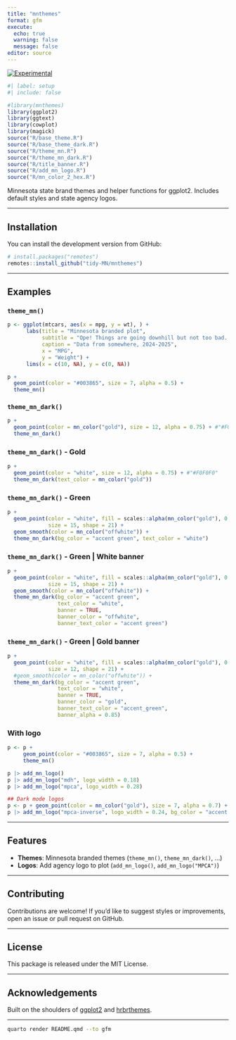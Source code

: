 ```yaml
---
title: "mnthemes"
format: gfm
execute: 
  echo: true
  warning: false
  message: false
editor: source
---
```


[![Experimental](https://img.shields.io/badge/lifecycle-experimental-orange.svg)](https://lifecycle.r-lib.org/articles/stages.html#experimental)


```r
#| label: setup
#| include: false

#library(mnthemes)
library(ggplot2)
library(ggtext)
library(cowplot)
library(magick)
source("R/base_theme.R")
source("R/base_theme_dark.R")
source("R/theme_mn.R")
source("R/theme_mn_dark.R")
source("R/title_banner.R")
source("R/add_mn_logo.R")
source("R/mn_color_2_hex.R")
```


Minnesota state brand themes and helper functions for ggplot2. Includes default styles and state agency logos.


---

## Installation

You can install the development version from GitHub:

```r
# install.packages("remotes")
remotes::install_github("tidy-MN/mnthemes")
```

---

## Examples

### `theme_mn()`
```r
p <- ggplot(mtcars, aes(x = mpg, y = wt), ) + 
      labs(title = "Minnesota branded plot",
           subtitle = "Ope! Things are going downhill but not too bad. Overall could be worse.",
           caption = "Data from somewhere, 2024-2025",
           x = "MPG",
           y = "Weight") +
      lims(x = c(10, NA), y = c(0, NA)) 

p + 
  geom_point(color = "#003865", size = 7, alpha = 0.5) +
  theme_mn()
```

### `theme_mn_dark()`
```r
p + 
  geom_point(color = mn_color("gold"), size = 12, alpha = 0.75) + #"#F0F0F0"
  theme_mn_dark()
```


### `theme_mn_dark()` - Gold
```r
p + 
  geom_point(color = "white", size = 12, alpha = 0.75) + #"#F0F0F0"
  theme_mn_dark(text_color = mn_color("gold"))
```


### `theme_mn_dark()` - Green
```r
p + 
  geom_point(color = "white", fill = scales::alpha(mn_color("gold"), 0.75),
             size = 15, shape = 21) + 
  geom_smooth(color = mn_color("offwhite")) +
  theme_mn_dark(bg_color = "accent green", text_color = "white")
```


### `theme_mn_dark()` - Green | White banner
```r
p + 
  geom_point(color = "white", fill = scales::alpha(mn_color("gold"), 0.75),
             size = 15, shape = 21) + 
  geom_smooth(color = mn_color("offwhite")) +
  theme_mn_dark(bg_color = "accent green", 
                text_color = "white",
                banner = TRUE,
                banner_color = "offwhite",
                banner_text_color = "accent green")
```


### `theme_mn_dark()` - Green | Gold banner
```r
p + 
  geom_point(color = "white", fill = scales::alpha(mn_color("gold"), 0.75),
             size = 12, shape = 21) + 
  #geom_smooth(color = mn_color("offwhite")) +
  theme_mn_dark(bg_color = "accent green", 
                text_color = "white",
                banner = TRUE,
                banner_color = "gold",
                banner_text_color = "accent_green",
                banner_alpha = 0.85)
```

### With logo
```r
p <- p + 
     geom_point(color = "#003865", size = 7, alpha = 0.5) +
     theme_mn() 

p |> add_mn_logo()
p |> add_mn_logo("mdh", logo_width = 0.18)
p |> add_mn_logo("mpca", logo_width = 0.28)

## Dark mode logos
p <- p + geom_point(color = mn_color("gold"), size = 7, alpha = 0.7) + theme_mn_dark(bg_color = "accent green", text_color = "white")
p |> add_mn_logo("mpca-inverse", logo_width = 0.24, bg_color = "accent green")
```


---

## Features

- **Themes**: Minnesota branded themes (`theme_mn()`, `theme_mn_dark()`, …)  
- **Logos**: Add agency logo to plot (`add_mn_logo()`, `add_mn_logo("MPCA")`)  

---

## Contributing

Contributions are welcome! If you’d like to suggest styles or improvements, open an issue or pull request on GitHub.

---

## License

This package is released under the MIT License.

---

## Acknowledgements

Built on the shoulders of [ggplot2](https://ggplot2.tidyverse.org/) and [hrbrthemes](https://github.com/hrbrmstr/hrbrthemes).  

---

```bash
quarto render README.qmd --to gfm
```